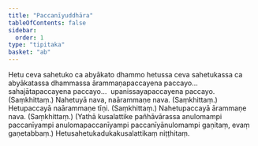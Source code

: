```yaml
---
title: "Paccanīyuddhāra"
tableOfContents: false
sidebar:
  order: 1
type: "tipitaka"
basket: "ab"
---
```



<DynamicBreadcrumb />

<Division number="69">

<Paragraph number="1401">
Hetu ceva sahetuko ca abyākato dhammo hetussa ceva sahetukassa ca abyākatassa dhammassa ārammaṇapaccayena paccayo…  sahajātapaccayena paccayo…  upanissayapaccayena paccayo. (Saṃkhittaṃ.)
</Paragraph>

</Division>
<Division number="70">

<Paragraph number="1402">
Nahetuyā nava, naārammaṇe nava. (Saṃkhittaṃ.)
</Paragraph>

<Paragraph number="1403">
Hetupaccayā naārammaṇe tīṇi. (Saṃkhittaṃ.)
</Paragraph>

<Paragraph number="1404">
Nahetupaccayā ārammaṇe nava. (Saṃkhittaṃ.)
</Paragraph>

<Paragraph number="1405">
(Yathā kusalattike pañhāvārassa anulomampi paccanīyampi anulomapaccanīyampi paccanīyānulomampi gaṇitaṃ, evaṃ gaṇetabbaṃ.)

</Paragraph>
</Division>

<Paragraph number="1406" type="center">
Hetusahetukadukakusalattikaṃ niṭṭhitaṃ.
</Paragraph>